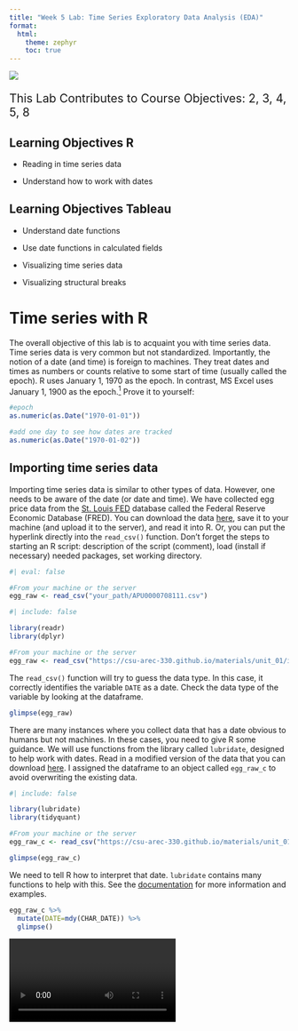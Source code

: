 ```yaml
---
title: "Week 5 Lab: Time Series Exploratory Data Analysis (EDA)"
format: 
  html:
    theme: zephyr
    toc: true
---
```



![](includes/generic_forecasting.webp)

::: {style="font-size: 1.5em"}
This Lab Contributes to Course Objectives: 2, 3, 4, 5, 8
:::

## Learning Objectives R

- Reading in time series data

- Understand how to work with dates


## Learning Objectives Tableau

- Understand date functions

- Use date functions in calculated fields

- Visualizing time series data 

- Visualizing structural breaks 


# Time series with R 

The overall objective of this lab is to acquaint you with time series data.  Time series data is very common but not standardized.  Importantly, the notion of a date (and time) is foreign to machines.  They treat dates and times as numbers or counts relative to some start of time (usually called the epoch).  R uses January 1, 1970 as the epoch.  In contrast, MS Excel uses January 1, 1900 as the epoch.^[https://knowledge.broadcom.com/external/article/57052/how-to-convert-unix-epoch-time-values-in.html#:~:text=Epoch%20%2F%20UNIX%20time%20is%20the,on%20the%2070%20years%20difference.]  Prove it to yourself:
```r
#epoch
as.numeric(as.Date("1970-01-01"))

#add one day to see how dates are tracked
as.numeric(as.Date("1970-01-02"))
```

## Importing time series data

Importing time series data is similar to other types of data.  However, one needs to be aware of the date (or date and time). We have collected egg price data from the [St. Louis FED](https://fred.stlouisfed.org/series/APU0000708111) database called the Federal Reserve Economic Database (FRED).  You can download the data [here](../inputs/APU0000708111.csv), save it to your machine (and upload it to the server), and read it into R. Or, you can put the hyperlink directly into the `read_csv()` function.  Don't forget the steps to starting an R script: description of the script (comment), load (install if necessary) needed packages, set working directory.

```r
#| eval: false

#From your machine or the server
egg_raw <- read_csv("your_path/APU0000708111.csv")

```

```r
#| include: false

library(readr)
library(dplyr)

#From your machine or the server
egg_raw <- read_csv("https://csu-arec-330.github.io/materials/unit_01/inputs/APU0000708111.csv")

```

The `read_csv()` function will try to guess the data type.  In this case, it correctly identifies the variable `DATE` as a date. Check the data type of the variable by looking at the dataframe.

```r
glimpse(egg_raw)
```

There are many instances where you collect data that has a date obvious to humans but not machines. In these cases, you need to give R some guidance.  We will use functions from the library called `lubridate`, designed to help work with dates. Read in a modified version of the data that you can download [here](https://csu-arec-330.github.io/materials/unit_01/inputs/APU0000708111_cdate.csv). I assigned the dataframe to an object called `egg_raw_c` to avoid overwriting the existing data.

```r
#| include: false

library(lubridate)
library(tidyquant)

#From your machine or the server
egg_raw_c <- read_csv("https://csu-arec-330.github.io/materials/unit_01/inputs/APU0000708111_cdate.csv")

```

```r
glimpse(egg_raw_c)
```

We need to tell R how to interpret that date. `lubridate` contains many functions to help with this.  See the [documentation](https://lubridate.tidyverse.org/index.html) for more information and examples. 
```r
egg_raw_c %>%
  mutate(DATE=mdy(CHAR_DATE)) %>%
  glimpse()
```

<video here>

## Accessing data via API

API stands for Application Programming Interface and they facilitate much of the communication across the modern web.   

![API schematic. Source: https://www.altexsoft.com/blog/engineering/what-is-api-definition-types-specifications-documentation/](https://content.altexsoft.com/media/2019/06/1.png)

We can use APIs to query data. FRED maintains an API that can be accessed using the library `tidyquant`.  This library has a large array of finance analysis tools.  Right now, we will just use it to access FRED data.  `tidyquant` is installed on the server, but you may need to install it on your own machine (e.g., `install.packages("tidyquant")`). Load the library. See the [documentation](https://business-science.github.io/tidyquant/) for information on how to use the functions.  For this exercise, we will use the function `tq_get()` to access the FRED API.  Inspect the help for this particular function to see how to use it. This function can do many things so we need to be specific with some parameters:

- First, we need to find the unique identifier from FRED that points to the data we want.  In this case, we are going to grab the same data that we downloaded, and the unique identifer happens to be the file name `"APU0000708111"`. Remember the quotes.

- Second, the documentation tells us that to access data from FRED we need to set the `get` parameter to `"economic.data"`

- Third, we can specify the date range with the `from` and `to` parameters.  Remember to use the YYYY-MM-DD format.

```r
#| eval: false
#install.packages("tidquant")
library(tidyquant,quietly = T)
```

```r

egg_raw_tq <- tq_get(c("APU0000708111"),get = "economic.data",from="1990-01-01",to="2023-02-23")

glimpse(egg_raw_tq)
```

You can download multiple time series at once by using a vector of identifiers. Let's download the producer price index to compare to the retail price of a dozen eggs.  The identifier is `WPU017107`.  Note that I am going to overwrite the existing object `egg_raw_tq` because I am going to download the retail price series as well as the producer price index.

```r

egg_raw_tq <- tq_get(c("APU0000708111","WPU017107"),get = "economic.data",from="1990-01-01",to="2023-02-23")

glimpse(egg_raw_tq)
```

Notice that there are still 3 columns.  The new data is stacked.  We can confirm this a few ways:

1. Use the `unique()` function to see what values for symbol are in the dataset
```r
unique(egg_raw_tq$symbol)
```

2. Use `table()` to see the counts by each value
```r
table(egg_raw_tq$symbol)
```

>Why does the retail series `APU0000708111` have more observations?

## Replacing values based on a criteria

The time series are currently identified by the variable `symbol`.  These codes are not informative.  Let's replace them with better labels.  There is a function in the `dplyr` package called `case_when()` designed for this purpose.
```r
egg_out <- egg_raw_tq %>%
  mutate(description=case_when(
    symbol == "APU0000708111" ~ "Retail Price", #if symbol equals APU0000708111, then replace value with Retail Price
    symbol == "WPU017107" ~ "Producer Price"
  ))
```

Now the dataset is ready for export in .csv format so you can import it into Tableau.




# Tableau




